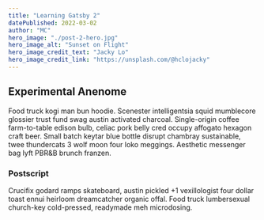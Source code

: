 ```yaml
---
title: "Learning Gatsby 2"
datePublished: 2022-03-02
author: "MC"
hero_image: "./post-2-hero.jpg"
hero_image_alt: "Sunset on Flight"
hero_image_credit_text: "Jacky Lo"
hero_image_credit_link: "https://unsplash.com/@hclojacky"
---
```


## Experimental Anenome

Food truck kogi man bun hoodie. Scenester intelligentsia squid mumblecore glossier trust fund swag austin activated charcoal. Single-origin coffee farm-to-table edison bulb, celiac pork belly cred occupy affogato hexagon craft beer. Small batch keytar blue bottle disrupt chambray sustainable, twee thundercats 3 wolf moon four loko meggings. Aesthetic messenger bag lyft PBR&B brunch franzen. 

### Postscript

Crucifix godard ramps skateboard, austin pickled +1 vexillologist four dollar toast ennui heirloom dreamcatcher organic offal. Food truck lumbersexual church-key cold-pressed, readymade meh microdosing.